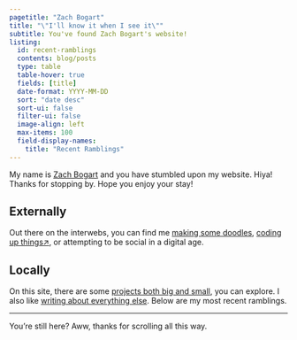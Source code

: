 ```yaml
---
pagetitle: "Zach Bogart"
title: "\"I'll know it when I see it\""
subtitle: You've found Zach Bogart's website!
listing: 
  id: recent-ramblings
  contents: blog/posts
  type: table
  table-hover: true
  fields: [title]
  date-format: YYYY-MM-DD
  sort: "date desc"
  sort-ui: false
  filter-ui: false
  image-align: left
  max-items: 100
  field-display-names:
    title: "Recent Ramblings"
---
```


<!-- For icons, see https://icons.getbootstrap.com/ -->

My name is [<i class="bi bi-emoji-smile"></i> Zach Bogart](about.html) and you have stumbled upon my website. Hiya! Thanks for stopping by. Hope you enjoy your stay!

## <i class="bi bi-globe-americas"></i> Externally

Out there on the interwebs, you can find me [<i class="bi bi-heart-fill"></i> making some doodles️](nouns), [<i class="bi bi-eye-fill"></i> coding up things️️↗](https://observablehq.com/@zachbogart), or attempting to be social in a digital age. 


## <i class="bi bi-circle"></i> Locally

On this site, there are some [<i class="bi bi-box"></i> projects both big and small](projects), you can explore. I also like [<i class="bi bi-pencil"></i>writing about everything else](blog). Below are my most recent ramblings.

::: {#recent-ramblings}
:::

---
You're still here? Aww, thanks for scrolling all this way.
